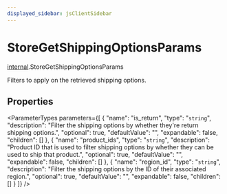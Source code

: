 ```yaml
---
displayed_sidebar: jsClientSidebar
---
```



# StoreGetShippingOptionsParams

[internal](../../modules/internal.mdx).StoreGetShippingOptionsParams

Filters to apply on the retrieved shipping options.

## Properties

<ParameterTypes parameters={[
  {
    "name": "is_return",
    "type": "`string`",
    "description": "Filter the shipping options by whether they're return shipping options.",
    "optional": true,
    "defaultValue": "",
    "expandable": false,
    "children": []
  },
  {
    "name": "product_ids",
    "type": "`string`",
    "description": "Product ID that is used to filter shipping options by whether they can be used to ship that product.",
    "optional": true,
    "defaultValue": "",
    "expandable": false,
    "children": []
  },
  {
    "name": "region_id",
    "type": "`string`",
    "description": "Filter the shipping options by the ID of their associated region.",
    "optional": true,
    "defaultValue": "",
    "expandable": false,
    "children": []
  }
]} />
